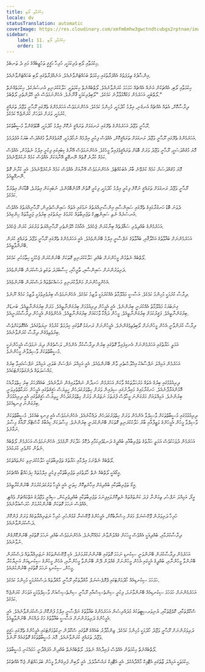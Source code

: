 ```yaml
---
title: ޙިކުމަތާއި ލޯބި
locale: dv
statusTranslation: automatic
coverImage: https://res.cloudinary.com/xmfm6mhw3gwctndtcubgx2rptnae/image/upload/v1740337243/small_cover_educacion_fundamental_a051170f1c.webp
sidebar:
    label: 11. ޙިކުމަތާއި ލޯބި
    order: 11
---
```

ޙިކުމަތާއި ލޯބި ވެރިކަމަކީ، ހުރިހާ ޙަޤީޤީ ތަހުޒީބެއްގެ މައި ދެ ތަނބެވެ.

އިންސާފުގެ ތިލަފަތުގެ އެއްފަރާތުގައި ޙިކުމަތް ބަހައްޓަންވާނެއެވެ. އަނެއްފަރާތުގައި ލޯބި ބަހައްޓަންވާނެއެވެ.

ޙިކުމަތާއި ލޯބި، އެއްޗަކުން އަނެއް އެއްޗެއް ހަމަހަމަ ކުރަންވާނެއެވެ. ލޯތްބެއްނެތް ޙިކުމަތަކީ، ހަލާކުކުރަނިވި އުނސުރެކެވެ. ޙިކުމަތެއްނެތް ލޯތްބަކީ، އަހަރެމެން މަގުއޮޅުވާލާނެ ކަމެކެވެ. "ލޯބިވެރިކަމަކީ ޤާނޫނެވެ. އެހެންނަމަވެސް އެއީ ހޭލުންތެރި ލޯތްބެވެ."

ދިރާސާކޮށް، އެތައް އެއްޗެއް އުނގެނި، އިލްމު ހޯދުމަކީ، މުހިންމު ކަމެކެވެ. އެހެންނަމަވެސް އަހަރެމެންގެ ތެރޭގައި ރޫޙާނީ ވަޖޫދު ތަރައްޤީ ކުރުމަކީ، ވަރަށް އަވަހަށް ކުރަންޖެހޭ ކަމެކެވެ.

ރޫޙާނީ ވަޖޫދު އަހަރެމެންގެ ތެރޭގައި ރަނގަޅަށް ތަރައްޤީ ނުކޮށް އިލްމު ހޯދުމަކީ، ބޮޑުވެގެންވާ މުސީބާތެކެވެ.

އަހަރެމެންގެ ތެރޭގައި ރޫޙާނީ ވަޖޫދު ރަނގަޅަށް ތަރައްޤީކޮށް، އެއްވެސް ފިކުރީ އިލްމެއް ނުހޯދުމަކީ، މޮޔަވެގެންވާ މުޤައްދަސް ބަޔަކު އުފެދުމެވެ.

މޮޔަ މުޤައްދަސަކީ، ރޫޙާނީ ވަޖޫދު ވަރަށް ބޮޑަށް ތަރައްޤީވެފައިވާ މީހެކެވެ. އެހެންނަމަވެސް އޭނާގެ ކިބައިގައި ފިކުރީ އިލްމު ނެތުމުން، އެއްވެސް ކަމެއް ކުރާނެ ގޮތެއް ނޭނގޭތީ އޭނާއަކަށް އެއްވެސް ކަމެއް ނުކުރެވޭނެއެވެ.

މޮޔަ މުޤައްދަސަށް ކަމެއް ކުރެވޭނެ ބާރު އެބަހުއްޓެވެ. އެހެންނަމަވެސް އޭނާއަށް އެއްވެސް ކަމެއް ނުކުރެވޭނެއެވެ. އެއީ ކުރާނެ ގޮތް ނޭނގޭތީއެވެ.

ރޫޙާނީ ވަޖޫދު ރަނގަޅަށް ތަރައްޤީ ނުކޮށް ފިކުރީ އިލްމު ހޯދުމަކީ، ފިކުރީ ގޮތުން އޮޅުންބޮޅުންވެ، ނުބައިކަން އިތުރުވެ، ބޮޑާކަން އިތުރުވާ ކަމެކެވެ.

ދެވަނަ ބޮޑު ހަނގުރާމައިގެ ތެރޭގައި ސައިންސާއި އިންސާނިއްޔަތުގެ ނަމުގައި އެތައް ސައިންސްވެރިން، ރޫޙާނިއްޔަތުގެ އެއްވެސް އުނސުރެއް ނެތި ސައިންޓިފިކް ތަޖުރިބާތައް ކުރުމުގެ ނިޔަތުގައި ބިރުވެރި ޖަރީމާތައް ހިންގިއެވެ.

އަހަރެމެންގެ ބުއްދިވެރި ސަޤާފަތެއް ބިނާކުރަން ޖެހެއެވެ. އެއާއެކު ހޭލުންތެރި ރޫޙާނިއްޔަތު ވަރުގަދަ ކުރަން ޖެހެއެވެ.

އަހަރެމެންނަށް ބަޣާވާތުގެ އަޚްލާޤާއި، ބަޣާވާތުގެ ނަފްސާނީ އިލްމު ބޭނުންވެއެވެ. އެއީ އަހަރެމެންގެ ތެރޭގައި ރޫޙާނީ ވަޖޫދު ތަރައްޤީ ކުރަން ބޭނުންވާތީއެވެ.

ލޯތްބެއް ނެތުމުން މީހުންނަށް ބުއްދި ހަލާކުކުރަނިވި ގޮތަކަށް ބޭނުންކުރަން ޖެހުމަކީ ހިތާމަހުރި ކަމެކެވެ.

ދަރިވަރުންނަށް ސައިންސާއި، ތާރީޚާއި، ހިސާބުފަދަ ތަކެތި ދަސްކުރަން ބޭނުންވެއެވެ.

އެހެންމީހުންނަށް މަންފާކުރަނިވި މަސައްކަތްތައް ދަސްކުރަން ބޭނުންވެއެވެ.

ދިރާސާ ކުރުމަކީ މުހިންމު ކަމެކެވެ. އަސާސީ މަޢުލޫމާތު އެއްކުރުމަކީ ލާޒިމު ކަމެކެވެ. އެހެންނަމަވެސް ބިރުވެރިވުމަކީ ލާޒިމު ކަމެއް ނޫނެވެ.

ގިނަބަޔަކު މަޢުލޫމާތު އެއްކުރަނީ ބިރުންނެވެ. އެއީ އެމީހުން ދިރިއުޅުމަށް ބިރުގަންނާތީއެވެ. މަރަށް ބިރުގަންނާތީއެވެ. ބަނޑަށް ބިރުގަންނާތީއެވެ. ފަޤީރުކަމަށް ބިރުގަންނާތީއެވެ. މީހުން ދައްކާ ވާހަކައަށް ބިރުގަންނާތީއެވެ. އެހެންވެގެން އެމީހުން ދިރާސާކުރަނީއެވެ.

ދިރާސާ ކުރަންވާނީ އެހެން މީހުންނަށް ލޯބިވެތިވެގެންނެވެ. އެމީހުންނަށް ރަނގަޅު ގޮތުގައި ޚިދުމަތް ކުރުމުގެ ނިޔަތުގައެވެ. އެއްގޮތަކަށްވެސް ބިރުވެތިވެގެން ދިރާސާ ކުރަންވާނެއެވެ.

އަމަލީ ޙަޔާތުގައި އަހަރެމެންނަށް އެނގިފައިވާ ގޮތުގައި ބިރުން ދިރާސާކުރާ އެންމެން، ލަސްވެގެން ދިޔަ ނަމަވެސް އެމީހުންނަކީ މުސީބާތްތަކަށް ވާސިލްވާނެ މީހުންނެވެ.

އަހަރެމެން އަމިއްލަ ނަފްސާއެކު އިޚްލާޞްތެރި ވާން ބޭނުންވެއެވެ. އެއީ އަމިއްލަ ނަފްސަށް ބަލައި، އަމިއްލަ ނަފްސުގައިވާ ބިރުގެ މައްސަލަތައް ދެނެގަތުމަށްޓަކައެވެ.

ދިރިއުޅުމުގައި ބިރުގެ އެތައް މަރުހަލާތަކެއް ވާކަން އަހަރެމެން ހަނދާން ނައްތާލައިގެން ނުވާނެއެވެ. ބައެއްފަހަރު ބިރު ހިތްވަރާއެކު އޮޅުންއަރާފާނެއެވެ. ހަނގުރާމައިގެ މައިދާނުގައި ސިފައިން ވަރަށް ހިތްވަރުގަދަހެން ހީވިޔަސް ޙަޤީޤަތުގައި އެމީހުން ހަރަކާތްތެރިވަނީ ބިރުންނެވެ. އަމިއްލައަށް މަރުގަންނަ މީހާވެސް ފުރަތަމަ ނަޒަރުން ވަރަށް ހިތްވަރުގަދަހެން ހީވިޔަސް ޙަޤީޤަތުގައި އެއީ ދިރިއުޅުމަށް ބިރުގަންނަ ފިނޑިއެކެވެ.

ދިރިއުޅުމުގައި މުސީބާތްތަކަށް ވާސިލްވާ އެންމެން ވަރަށް ހިތްވަރުގަދަހެން ދައްކާނެއެވެ. އެހެންނަމަވެސް އެއީ ފިނޑި ބައެކެވެ. މުސީބާތްތަކަށް ވާސިލްވާ މީހުން އެމީހުންގެ ވަޒީފާއާއި ބާރު ހަލާކުކުރަނިވި ގޮތަކަށް ބޭނުންކުރަނީ ބިރުންނެވެ. މިސާލަކަށް ކިއުބާގެ ކާސްޓްރޯ ރޫއާގެ މިސާލު ނަގާށެވެ.

އަހަރެމެން ދުވަހަކުވެސް އަމަލީ ޙަޔާތުގެ ތަޖުރިބާއާއި ބުއްދީގެ ދަނޑުވެރިކަމާއި ދެކޮޅު ހަދާކަށް ނޫޅެމެވެ. އެހެންނަމަވެސް އަހަރެމެން ލޯތްބެއް ނެތުން ކުށްވެރި ކުރަމުއެވެ.

ލޯތްބެއް ނެތްނަމަ އިލްމާއި ޙަޔާތުގެ ތަޖުރިބާތަކަކީ ހަލާކުކުރަނިވި ކަންތައްތަކެވެ.

އީގޯއަކީ ލޯތްބެއް ނެތް ހާލަތުގައި ތަޖުރިބާތަކާއި ފިކުރީ އިލްމުތައް ހިފަހައްޓާ އެއްޗެކެވެ.

އީގޯ ތަޖުރިބާތަކާއި ބުއްދިއަށް އިހާނެތިކޮށް ހިތަނީ އެއީ އެމީހާ ވަރުގަދަކުރުމަށް ބޭނުންކުރާތީއެވެ.

އީގޯ، އަމިއްލަ ނަފްސު، ތިމަންނާ ފަދަ ކަންތައްތައް ނެތިކޮށްލައިފިނަމަ ތަޖުރިބާތަކާއި ބުއްދިވެރިކަން، ސިއްރީ ވަޖޫދުގެ އަތްމައްޗަށް ވެއްޓި، އެއްވެސް ނަހަމަ ގޮތަކަށް ބޭނުންކުރުމަށް ހުރަސްއަޅާނެއެވެ.

ހުރިހާ ދަރިވަރުން ވޮކޭޝަނަލް މަގަށް މިސްރާބުކޮށް، އެމީހުންގެ ވޮކޭޝަނާ ގުޅުންހުރި ހުރިހާ ނަޒަރިއްޔާތަކެއް ވަރަށް ފުންކޮށް ދަސްކުރަންވާނެއެވެ.

ދިރާސާކުރުމާއި، ބުއްދިއަކީ އެއްވެސް މީހަކަށް ގެއްލުންވާނެ ކަމެއްނޫނެވެ. އެހެންނަމަވެސް ބުއްދި ނަހަމަ ގޮތުގައި ބޭނުންކޮށްގެން ނުވާނެއެވެ.

އަހަރެމެން ދިރާސާކުރަން ބޭނުންވަނީ ސިކުނޑި ނަހަމަ ގޮތުގައި ބޭނުންނުކުރުމަށެވެ. އެކި ވޮކޭޝަންތަކުގެ ނަޒަރިއްޔާތައް ދަސްކުރަން ބޭނުންވާ މީހުންނާއި، ބުއްދީގެ އެހީގައި އެހެން މީހުންނަށް ގެއްލުން ދޭން ބޭނުންވާ މީހުންނާއި، އެހެން މީހުންގެ ސިކުނޑިއަށް އަނިޔާކުރާ މީހުން، ސިކުނޑި ނަހަމަ ގޮތުގައި ބޭނުންކުރެއެވެ.

ހަމަހަމަ ސިކުނޑިއެއް ހޯދުމަށްޓަކައި ޕްރޮފެޝަނަލް މާއްދާތަކާއި ރޫޙާނީ މާއްދާތައް ދަސްކުރުމަކީ މުހިންމު ކަމެކެވެ.

އަހަރެމެންނަށް ހަމަހަމަ ސިކުނޑިއެއް ބޭނުންވާނަމަ، ފިކުރީ ސިންތެސިސްއާއި ރޫޙާނީ ސިންތެސިސްއަށް ވާސިލްވުމަކީ އަވަހަށް ކުރަންޖެހޭ ކަމެކެވެ.

ސްކޫލްތަކާއި، ކޮލެޖްތަކާއި، ޔުނިވަރސިޓީތަކުގެ މުދައްރިސުން އަހަރެމެންގެ ބަޣާވާތުގެ ނަފްސާނީ އިލްމު ފުންކޮށް ދަސްކުރަންވާނެއެވެ. އެއީ އެމީހުންގެ ދަރިވަރުންނަށް އަސާސީ ބަޣާވާތުގެ މަގު ދައްކަން ބޭނުންވާތީއެވެ.

ދަރިވަރުންނަށް ރޫޙާނީ ވަޖޫދު ހޯދުމަކީ މުހިންމު ކަމެކެވެ. ޒިންމާދާރު ބައެއްގެ ގޮތުގައި ސްކޫލުން ނިކުތުމަށްޓަކައި އެމީހުންގެ ތެރޭގައި ޙަޤީޤީ ވަޖޫދު ތަރައްޤީ ކުރަންވާނެއެވެ. މޮޔަ މުސީބާތްތަކުގެ ގޮތުގައެއް ނޫނެވެ.

ލޯތްބެއްނެތް ޙިކުމަތުން އެއްވެސް ފައިދާއެއް ނެތެވެ. ލޯތްބެއްނެތް ބުއްދިން އުފައްދާނީ ހަމައެކަނި މުސީބާތެވެ.

ޙިކުމަތަކީ އަމިއްލަ ޒާތުގައި އެޓޮމިކް މާއްދާއެކެވެ. އެއީ އެޓޮމިކް ރައުސްމާލެވެ. އެއީ ލޯބިން ފުރިގެންވާ މީހުން ބަލަހައްޓަން ޖެހޭ އެއްޗެކެވެ.
